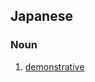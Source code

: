 ==Japanese==
{{ja-kanjitab|し|じ|し|yomi=on}}

===Noun===
{{ja-noun|しじし}}

# {{lb|ja|grammar|sort=しじし}} [[demonstrative]]